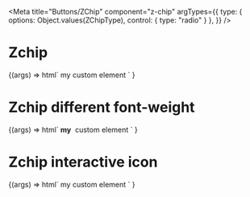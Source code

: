 
<Meta
  title="Buttons/ZChip"
  component="z-chip"
  argTypes={{
    type: {
      options: Object.values(ZChipType),
      control: { type: "radio"  }
    },
  }}
/>

# Zchip

<Canvas>
  <Story
    name="z-chip"
    args={{
      type: ZChipType.default,
      icon: "pdf",
    }}
  >
    {(args) =>
      html` <z-chip type=${args.type} icon=${args.icon}>my custom element</z-chip> `
    }
  </Story>
</Canvas>

# Zchip different font-weight

<Canvas>
  <Story
    name="z-chip different font-weight"
    args={{
      type: ZChipType.default,
      icon: "pdf",
    }}
  >
    {(args) =>
      html` <z-chip type=${args.type} icon=${args.icon}>
        <strong>my</strong>
        <span style="margin-left: 4px"> custom element</span>
        </z-chip> `
    }
  </Story>
</Canvas>

# Zchip interactive icon

<Canvas>
  <Story
    name="z-chip interactive icon"
    args={{
      type: ZChipType.default,
      icon: "pdf",
      interactiveIcon: "multiply-circled",
      disabled: false
    }}
  >
    {(args) =>
      html` <z-chip type=${args.type} icon=${args.icon} disabled=${args.disabled} interactive-icon=${args.interactiveIcon}>
        my custom element
        </z-chip>`
    }
  </Story>
</Canvas>

<ArgsTable of="z-chip" />
